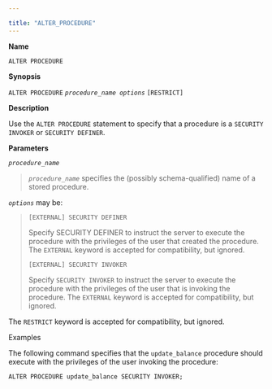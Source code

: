 ---

title: "ALTER_PROCEDURE"
---

<div id="alter_procedure" class="registered_link"></div>

**Name**

`ALTER PROCEDURE`

**Synopsis**

`ALTER PROCEDURE` *`procedure_name options`* `[RESTRICT]`

**Description**

Use the `ALTER PROCEDURE` statement to specify that a procedure is a `SECURITY INVOKER` or `SECURITY DEFINER`.

**Parameters**

*`procedure_name`*

> *`procedure_name`* specifies the (possibly schema-qualified) name of a stored procedure.

*`options`* may be:

> `[EXTERNAL] SECURITY DEFINER`
>
> Specify SECURITY DEFINER to instruct the server to execute the procedure with the privileges of the user that created the procedure. The `EXTERNAL` keyword is accepted for compatibility, but ignored.
>
> `[EXTERNAL] SECURITY INVOKER`
>
> Specify `SECURITY INVOKER` to instruct the server to execute the procedure with the privileges of the user that is invoking the procedure. The `EXTERNAL` keyword is accepted for compatibility, but ignored.

The `RESTRICT` keyword is accepted for compatibility, but ignored.

Examples

The following command specifies that the `update_balance` procedure should execute with the privileges of the user invoking the procedure:

```
ALTER PROCEDURE update_balance SECURITY INVOKER;
```

